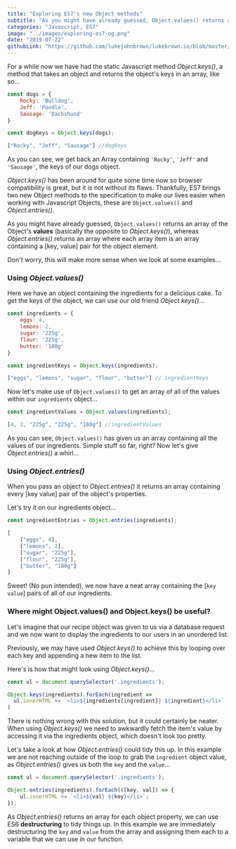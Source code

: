 ```yaml
---
title: "Exploring ES7's new Object methods"
subtitle: "As you might have already guessed, Object.values() returns an array of the Object's values (basically the opposite to Object.keys()), whereas Object.entries() returns..."
categories: "Javascript, ES7"
image: "../images/exploring-es7-og.png"
date: "2019-07-22"
githubLink: "https://github.com/lukejohnbrown/lukebrown.io/blob/master/src/posts/exploring-es7-object-values-object-entries.mdx"
---
```



For a while now we have had the static Javascript method *Object.keys()*, a method that takes an object and returns the object's keys in an array, like so...

```js
const dogs = {
	Rocky: 'Bulldog',
	Jeff: 'Poodle',
	Sausage: 'Dachshund'
}

const dogKeys = Object.keys(dogs);
```

```js result=true
["Rocky", "Jeff", "Sausage"] //dogKeys
```

As you can see, we get back an Array containing `'Rocky'`, `'Jeff'` and `'Sausage'`, the keys of our dogs object.

*Object.keys()* has been around for quite some time now so browser compatibility is great, but it is not without its flaws. Thankfully, ES7 brings two new Object methods to the specification to make our lives easier when working with Javascript Objects, these are `Object.values()` and *Object.entries()*.

As you might have already guessed, `Object.values()` returns an array of the Object's **values** (basically the opposite to *Object.keys()*), whereas *Object.entries()* returns an array where each array item is an array containing a [key, value] pair for the object element.

Don't worry, this will make more sense when we look at some examples...

<Spacer />

### Using *Object.values()*

Here we have an object containing the ingredients for a delicious cake. To get the keys of the object, we can use our old friend *Object.keys()*...

```js
const ingredients = {
    eggs: 4,
    lemons: 2,
    sugar: '225g',
    flour: '225g',
    butter: '180g'
}

const ingredientKeys = Object.keys(ingredients);
```
```js result=true
["eggs", "lemons", "sugar", "flour", "butter"] // ingredientKeys
```

Now let's make use of `Object.values()` to get an array of all of the values within our `ingredients` object...

```js
const ingredientValues = Object.values(ingredients);
```
```js result=true
[4, 2, "225g", "225g", "180g"] //ingredientValues
```

As you can see, `Object.values()` has given us an array containing all the values of our ingredients. Simple stuff so far, right? Now let's give *Object.entries()* a whirl...

<Spacer />

### Using *Object.entries()*

When you pass an object to *Object.entries()* it returns an array containing every [key value] pair of the object's properties.

Let's try it on our ingredients object...

```js
const ingredientEntries = Object.entries(ingredients);
```
```js result=true
[
    ["eggs", 4],
    ["lemons", 2],
    ["sugar", "225g"],
    ["flour", "225g"],
    ["butter", "180g"]
]
```

Sweet! (No pun intended), we now have a neat array containing the [`key` `value`] pairs of all of our ingredients.

<Spacer />

### Where might Object.values() and Object.keys() be useful?

Let's imagine that our recipe object was given to us via a database request and we now want to display the ingredients to our users in an unordered list.

Previously, we may have used *Object.keys()* to achieve this by looping over each key and appending a new item to the list.

Here's is how that might look using *Object.keys()*...

```js
const ul = document.querySelector('.ingredients');

Object.keys(ingredients).forEach(ingredient =>
  ul.innerHTML += `<li>${ingredients[ingredient]} ${ingredient}</li>`
)
```

There is nothing wrong with this solution, but it could certainly be neater. When using *Object.keys()* we need to awkwardly fetch the item's value by accessing it via the ingredients object, which doesn't look too pretty.

Let's take a look at how *Object.entries()* could tidy this up. In this example we are not reaching outside of the loop to grab the `ingredient` object value, as *Object.entries()* gives us both the `key` and the `value`...
```js
const ul = document.querySelector('.ingredients');

Object.entries(ingredients).forEach(([key, val]) => {
    ul.innerHTML += `<li>${val} ${key}</li>`;
});
```

As *Object.entries()* returns an array for each object property, we can use ES6 **destructuring** to tidy things up. In this example we are immediately destructuring the `key` and `value` from the array and assigning them each to a variable that we can use in our function.

